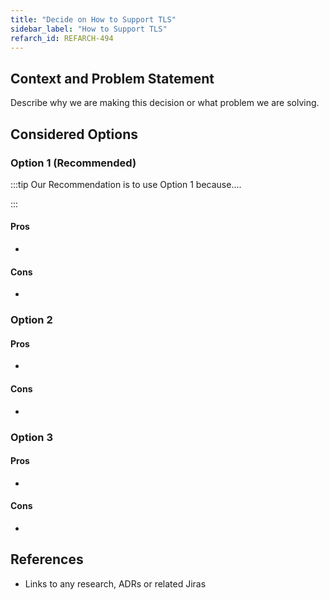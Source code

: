 ```yaml
---
title: "Decide on How to Support TLS"
sidebar_label: "How to Support TLS"
refarch_id: REFARCH-494
---
```


## Context and Problem Statement

Describe why we are making this decision or what problem we are solving.

## Considered Options

### Option 1 (Recommended)

:::tip Our Recommendation is to use Option 1 because....

:::

#### Pros

-

#### Cons

-

### Option 2

#### Pros

-

#### Cons

-

### Option 3

#### Pros

-

#### Cons

-

## References

- Links to any research, ADRs or related Jiras

